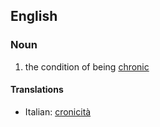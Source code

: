 ==English==

===Noun===
{{en-noun|-}}

# the condition of being [[chronic]]

====Translations====
{{top}}
*Italian: [[cronicità]] {{f}}
{{mid}}

{{bottom}}